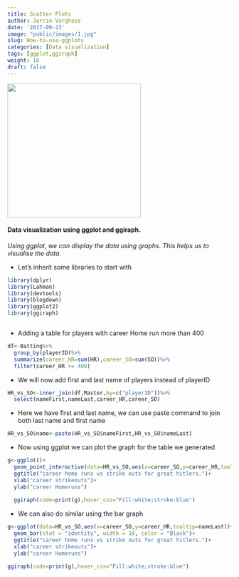```yaml
---
title: Scatter Plots
author: Jerrin Varghese
date: '2017-09-23'
image: "public/images/1.jpg"
slug: How-to-use-ggplots
categories: [Data visualization]
tags: [ggplot,ggiraph]
weight: 10
draft: false
---
```



 <img src="images/3.jpg" width="300"/>
 
#### Data visualization using ggplot and ggiraph.

_Using ggplot, we can display the data using graphs. This helps us to 
visualise the data._

 * Let's inherit some libraries to start with
 
 
```r
library(dplyr)
library(Lahman) 
library(devtools)
library(blogdown)
library(ggplot2)
library(ggiraph)



```



* Adding a table for players with career Home run more than 400 

```r
df<-Batting%>%
  group_by(playerID)%>%
  summarize(career_HR=sum(HR),career_SO=sum(SO))%>%
  filter(career_HR >= 400)
```



* We will now add first and last name of players instead of playerID 

```r
HR_vs_SO<-inner_join(df,Master,by=c("playerID"))%>%
  select(nameFirst,nameLast,career_HR,career_SO)
```

* Here we have first and last name, we can use paste 
   command to join both last name and first name 

```r
HR_vs_SO$name<-paste(HR_vs_SO$nameFirst,HR_vs_SO$nameLast)

```

* Now using ggplot we can plot the graph for the table we generated 

```r
g<-ggplot()+
  geom_point_interactive(data=HR_vs_SO,aes(x=career_SO,y=career_HR,tooltip=nameLast,data_id=nameLast))+
  ggtitle("career home runs vs strike outs for great hitlers.")+
  xlab("career strikeouts")+
  ylab("career Homeruns")
  
  ggiraph(code=print(g),hover_css="Fill:white;stroke:blue")
```

* We can also do similar using the bar graph 

```r
g<-ggplot(data=HR_vs_SO,aes(x=career_SO,y=career_HR,tooltip=nameLast))+
  geom_bar(stat = "identity", width = 10, color = "Black")+
  ggtitle("career home runs vs strike outs for great hitlers.")+
  xlab("career strikeouts")+
  ylab("career Homeruns")

ggiraph(code=print(g),hover_css="Fill:white;stroke:blue")
```










